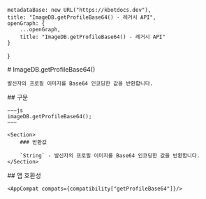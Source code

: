 
    metadataBase: new URL("https://kbotdocs.dev"),
    title: "ImageDB.getProfileBase64() - 레거시 API",
    openGraph: {
        ...openGraph,
        title: "ImageDB.getProfileBase64() - 레거시 API"
    }
}

<Section>
    # ImageDB.getProfileBase64()

    발신자의 프로필 이미지를 Base64 인코딩한 값을 반환합니다.
</Section>
<Section>
    ## 구문

    ~~~js
    imageDB.getProfileBase64();
    ~~~

    <Section>
        ### 반환값

        `String` - 발신자의 프로필 이미지를 Base64 인코딩한 값을 반환합니다.
    </Section>
</Section>
<Section>
    ## 앱 호환성

    <AppCompat compats={compatibility["getProfileBase64"]}/>
</Section>